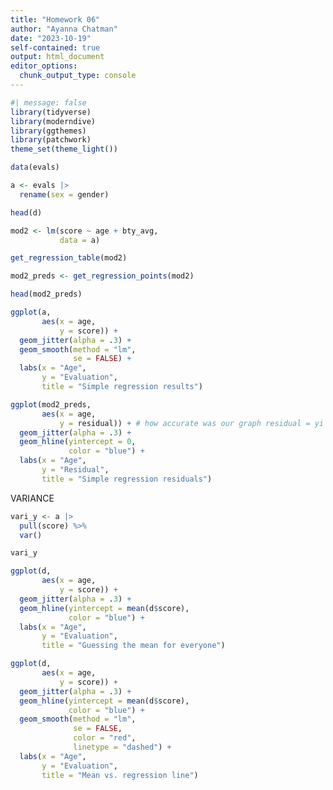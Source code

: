 ```yaml
---
title: "Homework 06"
author: "Ayanna Chatman"
date: "2023-10-19"
self-contained: true
output: html_document
editor_options: 
  chunk_output_type: console
---
```


```r
#| message: false
library(tidyverse)
library(moderndive)
library(ggthemes)
library(patchwork)
theme_set(theme_light())
```

```r
data(evals)
```

```r
a <- evals |>
  rename(sex = gender) 

head(d)
```

```r
mod2 <- lm(score ~ age + bty_avg,
           data = a)

get_regression_table(mod2)
```

```r
mod2_preds <- get_regression_points(mod2)

head(mod2_preds)
```

```r
ggplot(a,
       aes(x = age,
           y = score)) +
  geom_jitter(alpha = .3) +
  geom_smooth(method = "lm",
              se = FALSE) + 
  labs(x = "Age",
       y = "Evaluation",
       title = "Simple regression results")
```

```r
ggplot(mod2_preds,
       aes(x = age,
           y = residual)) + # how accurate was our graph residual = yi -^yi
  geom_jitter(alpha = .3) +
  geom_hline(yintercept = 0,
             color = "blue") +
  labs(x = "Age",
       y = "Residual",
       title = "Simple regression residuals")
```

VARIANCE

```r
vari_y <- a |> 
  pull(score) %>%
  var()

vari_y
```

```r
ggplot(d,
       aes(x = age,
           y = score)) +
  geom_jitter(alpha = .3) +
  geom_hline(yintercept = mean(d$score),
             color = "blue") +
  labs(x = "Age",
       y = "Evaluation",
       title = "Guessing the mean for everyone")
```

```r
ggplot(d,
       aes(x = age,
           y = score)) +
  geom_jitter(alpha = .3) +
  geom_hline(yintercept = mean(d$score),
             color = "blue") +
  geom_smooth(method = "lm",
              se = FALSE,
              color = "red",
              linetype = "dashed") +
  labs(x = "Age",
       y = "Evaluation",
       title = "Mean vs. regression line")
```
